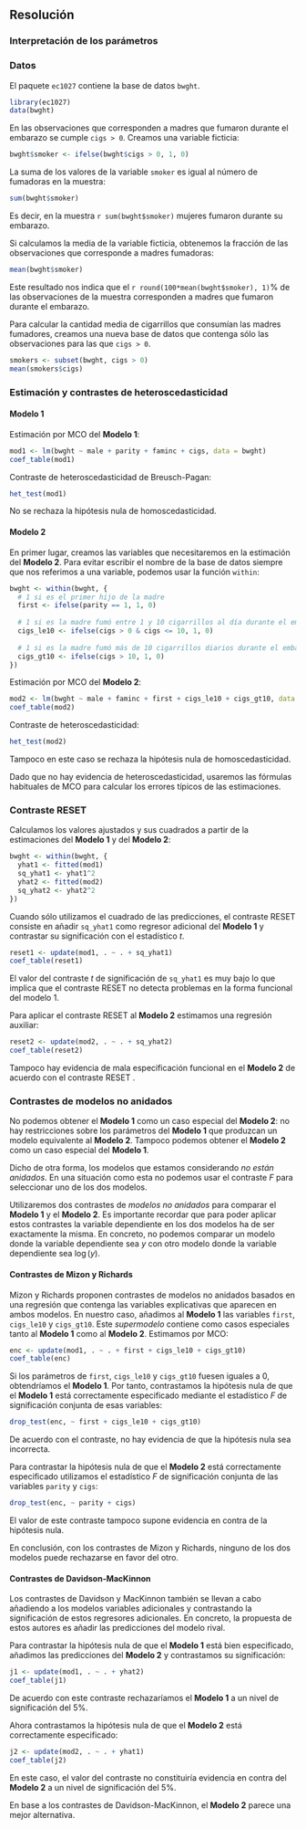 ## Resolución

### Interpretación de los parámetros


### Datos

El paquete `ec1027` contiene la base de datos `bwght`.
```r
library(ec1027)
data(bwght)
```

En las observaciones que corresponden a madres que fumaron durante el embarazo se cumple `cigs > 0`. Creamos una variable ficticia:
```r
bwght$smoker <- ifelse(bwght$cigs > 0, 1, 0)
```
La suma de los valores de la variable `smoker` es igual al número de fumadoras en la muestra:
```r
sum(bwght$smoker)
```
Es decir, en la muestra `r sum(bwght$smoker)` mujeres fumaron durante su embarazo. 

Si calculamos la media de la variable ficticia, obtenemos la fracción de las observaciones que corresponde a madres fumadoras:
```r
mean(bwght$smoker)
```
Este resultado nos indica que el `r round(100*mean(bwght$smoker), 1)`% de las observaciones de la muestra corresponden a madres que fumaron durante el embarazo. 

Para calcular la cantidad media de cigarrillos que consumían las madres fumadores, creamos una nueva base de datos que contenga sólo las observaciones para las que `cigs > 0`. 
```r
smokers <- subset(bwght, cigs > 0)
mean(smokers$cigs)
```


### Estimación y contrastes de heteroscedasticidad

#### Modelo 1

Estimación por MCO del **Modelo 1**:
```r
mod1 <- lm(bwght ~ male + parity + faminc + cigs, data = bwght)
coef_table(mod1)
```

Contraste de heteroscedasticidad de Breusch-Pagan:
```r
het_test(mod1)
```

No se rechaza la hipótesis nula de homoscedasticidad.

#### Modelo 2

En primer lugar, creamos las variables que necesitaremos en la estimación del **Modelo 2**. Para evitar escribir el nombre de la base de datos siempre que nos referimos a una variable, podemos usar la función `within`:
```r
bwght <- within(bwght, {
  # 1 si es el primer hijo de la madre
  first <- ifelse(parity == 1, 1, 0)
  
  # 1 si es la madre fumó entre 1 y 10 cigarrillos al día durante el embarazo
  cigs_le10 <- ifelse(cigs > 0 & cigs <= 10, 1, 0)
  
  # 1 si es la madre fumó más de 10 cigarrillos diarios durante el embarazo
  cigs_gt10 <- ifelse(cigs > 10, 1, 0)
})
```

Estimación por MCO del **Modelo 2**:
```r
mod2 <- lm(bwght ~ male + faminc + first + cigs_le10 + cigs_gt10, data = bwght)
coef_table(mod2)
```

Contraste de heteroscedasticidad:
```r
het_test(mod2)
```
Tampoco en este caso se rechaza la hipótesis nula de homoscedasticidad.

Dado que no hay evidencia de heteroscedasticidad, usaremos las fórmulas habituales de MCO para calcular los errores típicos de las estimaciones.


### Contraste RESET

Calculamos los valores ajustados y sus cuadrados a partir de la estimaciones del **Modelo 1** y del **Modelo 2**:
```r
bwght <- within(bwght, {
  yhat1 <- fitted(mod1)
  sq_yhat1 <- yhat1^2
  yhat2 <- fitted(mod2)
  sq_yhat2 <- yhat2^2
})
```

Cuando sólo utilizamos el cuadrado de las predicciones, el contraste RESET consiste en añadir `sq_yhat1` como regresor adicional del **Modelo 1**  y contrastar su significación con el estadístico $t$.
```r
reset1 <- update(mod1, . ~ . + sq_yhat1)
coef_table(reset1)
```

El valor del contraste $t$ de significación de `sq_yhat1` es muy bajo lo que implica que el contraste RESET no detecta problemas en la forma funcional del modelo 1.

Para aplicar el contraste RESET al **Modelo 2** estimamos una regresión auxiliar:
```r
reset2 <- update(mod2, . ~ . + sq_yhat2)
coef_table(reset2)
```

Tampoco hay evidencia de mala especificación funcional en el **Modelo 2** de acuerdo con el contraste RESET .


### Contrastes de modelos no anidados

No podemos obtener el **Modelo 1** como un caso especial del **Modelo 2**: no hay restricciones sobre los parámetros del **Modelo 1** que produzcan un modelo equivalente al **Modelo 2**. Tampoco podemos obtener el **Modelo 2** como un caso especial del **Modelo 1**. 

Dicho de otra forma, los modelos que estamos considerando *no están anidados*. En una situación como esta no podemos usar el contraste $F$ para seleccionar uno de los dos modelos.

Utilizaremos dos contrastes de *modelos no anidados* para comparar el **Modelo 1** y el **Modelo 2**. Es importante recordar que para poder aplicar estos contrastes la variable dependiente en los dos modelos ha de ser exactamente la misma. En concreto, no podemos comparar un modelo donde la variable dependiente sea $y$ con otro modelo donde la variable dependiente sea $\log(y)$. 

#### Contrastes de Mizon y Richards

Mizon y Richards proponen contrastes de modelos no anidados basados en una regresión que contenga las variables explicativas que aparecen en ambos modelos. En nuestro caso, añadimos al **Modelo 1** las variables `first`, `cigs_le10` y `cigs_gt10`. Este _supermodelo_ contiene como casos especiales tanto al **Modelo 1** como al **Modelo 2**. Estimamos por MCO:
```r
enc <- update(mod1, . ~ . + first + cigs_le10 + cigs_gt10)
coef_table(enc)
```
Si los parámetros de `first`, `cigs_le10` y `cigs_gt10` fuesen iguales a 0, obtendríamos el **Modelo 1**. Por tanto, contrastamos la hipótesis nula de que el **Modelo 1** está correctamente especificado mediante el estadístico $F$ de significación conjunta de esas variables:
```r
drop_test(enc, ~ first + cigs_le10 + cigs_gt10)
```
De acuerdo con el contraste, no hay evidencia de que la hipótesis nula sea incorrecta. 

Para contrastar la hipótesis nula de que el **Modelo 2** está correctamente especificado utilizamos el estadístico $F$ de significación conjunta de las variables `parity` y `cigs`:
```r
drop_test(enc, ~ parity + cigs)
```
El valor de este contraste tampoco supone evidencia en contra de la hipótesis nula.

En conclusión, con los contrastes de Mizon y Richards, ninguno de los dos modelos puede rechazarse en favor del otro.

#### Contrastes de Davidson-MacKinnon

Los contrastes de Davidson y MacKinnon también se llevan a cabo añadiendo a los modelos variables adicionales y contrastando la significación de estos regresores adicionales. En concreto, la propuesta de estos autores es añadir las predicciones del modelo rival. 

Para contrastar la hipótesis nula de que el **Modelo 1** está bien especificado, añadimos las predicciones del **Modelo 2** y contrastamos su significación:
```r
j1 <- update(mod1, . ~ . + yhat2)
coef_table(j1)
```

De acuerdo con este contraste rechazaríamos el **Modelo 1** a un nivel de significación del 5%.

Ahora contrastamos la hipótesis nula de que el **Modelo 2** está correctamente especificado:
```r
j2 <- update(mod2, . ~ . + yhat1)
coef_table(j2)
```

En este caso, el valor del contraste no constituiría evidencia en contra del **Modelo 2** a un nivel de significación del 5%. 

En base a los contrastes de Davidson-MacKinnon, el **Modelo 2** parece una mejor alternativa.
